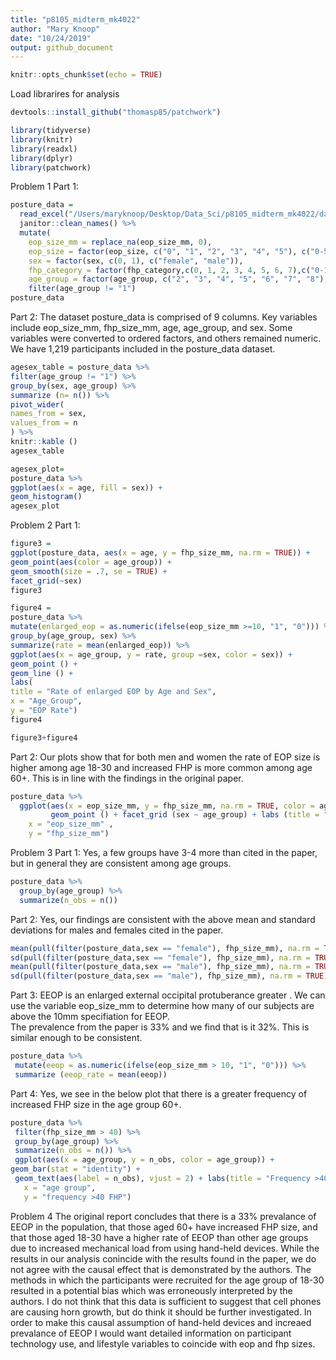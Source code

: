 ```yaml
---
title: "p8105_midterm_mk4022"
author: "Mary Knoop"
date: "10/24/2019"
output: github_document
---
```


```r
knitr::opts_chunk$set(echo = TRUE)
```

Load librarires for analysis 
```r
devtools::install_github("thomasp85/patchwork")

library(tidyverse)
library(knitr)
library(readxl)
library(dplyr)
library(patchwork)
```

Problem 1
Part 1:
```r
posture_data = 
  read_excel("/Users/maryknoop/Desktop/Data_Sci/p8105_midterm_mk4022/data/p8105_mtp_data.xlsx", skip = 8) %>%
  janitor::clean_names() %>%
  mutate(
    eop_size_mm = replace_na(eop_size_mm, 0),
    eop_size = factor(eop_size, c("0", "1", "2", "3", "4", "5"), c("0-5", "5-10", "10-15", "15-20", "20-25", "25+"), ordered = TRUE), 
    sex = factor(sex, c(0, 1), c("female", "male")),
    fhp_category = factor(fhp_category,c(0, 1, 2, 3, 4, 5, 6, 7),c("0-10", "10-20", "20-30", "30-40", "40-50", "50-60", "60-70", "70-80"), ordered = TRUE),
    age_group = factor(age_group, c("2", "3", "4", "5", "6", "7", "8"), c("18-30", "31-40", "41-50", "51-60", "60+", "60+", "60+"), ordered = TRUE)) %>%
    filter(age_group != "1")
posture_data
```
Part 2:
The dataset posture_data is comprised of 9 columns. Key variables include eop_size_mm, fhp_size_mm, age, age_group, and sex. Some variables were converted to ordered factors, and others remained numeric. We have 1,219 participants included in the posture_data dataset.  
```r
agesex_table = posture_data %>%
filter(age_group != "1") %>%
group_by(sex, age_group) %>%
summarize (n= n()) %>%
pivot_wider(
names_from = sex, 
values_from = n
) %>%
knitr::kable ()
agesex_table

agesex_plot=
posture_data %>% 
ggplot(aes(x = age, fill = sex)) +
geom_histogram()
agesex_plot
```

Problem 2
Part 1:
```r
figure3 = 
ggplot(posture_data, aes(x = age, y = fhp_size_mm, na.rm = TRUE)) +
geom_point(aes(color = age_group)) + 
geom_smooth(size = .7, se = TRUE) + 
facet_grid(~sex)
figure3

figure4 = 
posture_data %>% 
mutate(enlarged_eop = as.numeric(ifelse(eop_size_mm >=10, "1", "0"))) %>% 
group_by(age_group, sex) %>% 
summarize(rate = mean(enlarged_eop)) %>% 
ggplot(aes(x = age_group, y = rate, group =sex, color = sex)) +
geom_point () +
geom_line () +
labs(
title = "Rate of enlarged EOP by Age and Sex",
x = "Age_Group",
y = "EOP Rate")
figure4

figure3+figure4
```

Part 2:
Our plots show that for both men and women the rate of EOP size is higher among age 18-30 and increased FHP is more common among age 60+.  This is in line with the findings in the original paper. 
```r
posture_data %>%
  ggplot(aes(x = eop_size_mm, y = fhp_size_mm, na.rm = TRUE, color = age_group)) +
         geom_point () + facet_grid (sex ~ age_group) + labs (title = "2x5 Panel" , 
    x = "eop_size_mm" , 
    y = "fhp_size_mm")

```

Problem 3
Part 1:
Yes, a few groups have 3-4 more than cited in the paper, but in general they are consistent among age groups. 
```r
posture_data %>%
  group_by(age_group) %>%
  summarize(n_obs = n())
```
Part 2:
Yes, our findings are consistent with the above mean and standard deviations for males and females cited in the paper. 
```r
mean(pull(filter(posture_data,sex == "female"), fhp_size_mm), na.rm = TRUE)
sd(pull(filter(posture_data,sex == "female"), fhp_size_mm), na.rm = TRUE)
mean(pull(filter(posture_data,sex == "male"), fhp_size_mm), na.rm = TRUE)
sd(pull(filter(posture_data,sex == "male"), fhp_size_mm), na.rm = TRUE)
```

Part 3: 
EEOP is an enlarged external occipital protuberance greater . We can use the variable eop_size_mm to determine how many of our subjects are above the 10mm specifiation for EEOP.  
The prevalence from the paper is 33% and we find that is it 32%. This is similar enough to be consistent. 
```r
posture_data %>%
 mutate(eeop = as.numeric(ifelse(eop_size_mm > 10, "1", "0"))) %>%
 summarize (eeop_rate = mean(eeop))
```

Part 4:
Yes, we see in the below plot that there is a greater frequency of increased FHP size in the age group 60+. 
```r
posture_data %>%
 filter(fhp_size_mm > 40) %>%
 group_by(age_group) %>%
 summarize(n_obs = n()) %>%
 ggplot(aes(x = age_group, y = n_obs, color = age_group)) +
geom_bar(stat = "identity") +
 geom_text(aes(label = n_obs), vjust = 2) + labs(title = "Frequency >40 FHP",
   x = "age group",
   y = "frequency >40 FHP")
```

Problem 4
The original report concludes that there is a 33% prevalance of EEOP in the population, that those aged 60+ have increased FHP size, and that those aged 18-30 have a higher rate of EEOP than other age groups due to increased mechanical load from using hand-held devices.  While the results in our analysis conincide with the results found in the paper, we do not agree with the causal effect that is demonstrated by the authors.  The methods in which the participants were recruited for the age group of 18-30 resulted in a potential bias which was erroneously interpreted by the authors. I do not think that this data is sufficient to suggest that cell phones are causing horn growth, but do think it should be further investigated. In order to make this causal assumption of hand-held devices and increaed prevalance of EEOP I would want detailed information on participant technology use, and lifestyle variables to coincide with eop and fhp sizes.  




